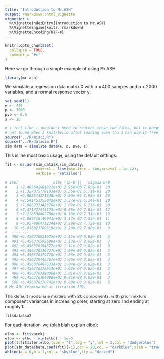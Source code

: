 ```yaml
---
title: "Introduction to Mr.ASH"
output: rmarkdown::html_vignette
vignette: >
  %\VignetteIndexEntry{Introduction to Mr.ASH}
  %\VignetteEngine{knitr::rmarkdown}
  %\VignetteEncoding{UTF-8}
---
```


```r
knitr::opts_chunk$set(
  collapse = TRUE,
  comment = "#>"
)
```

Here we go through a simple example of using Mr.ASH. 

```r
library(mr.ash)
```

We simulate a regression data matrix X with n = 400 samples and p = 2000 variables, and a normal response vector y: 

```r
set.seed(1)
n <- 400
p <- 1000
pve <- 0.5
s <- 10

# I feel like I shouldn't need to sources these two files, but it keeps saying function
# not found when I knit/build after loading even tho I can use it freely in commandline
source("../R/misc2.R")
source("../R/datasim.R")
sim_data = simulate_data(n, p, pve, s)
```

This is the most basic usage, using the default settings:

```r
fit <- mr.ash(sim_data$X,sim_data$y,
              control = list(max.iter = 500,convtol = 1e-12),
              verbose = "detailed")

# iter                elbo ||b-b'||   sigma2 w>0
#    1 +2.405642681821e+03 2.96e+00 7.05e-01  20
#    2 +1.327075779103e+03 3.36e-01 5.71e-01  20
#    3 +9.868513871648e+02 2.00e-01 5.93e-01  20
#    4 +8.541453355042e+02 1.37e-01 6.34e-01  20
#    5 +7.866237345676e+02 1.09e-01 6.73e-01  20
#    6 +7.471872913125e+02 8.65e-02 7.04e-01  17
#    7 +7.228338002780e+02 6.18e-02 7.31e-01  13
#    8 +7.069318149041e+02 4.17e-02 7.53e-01  11
#    9 +6.957980471234e+02 2.99e-02 7.72e-01  10
#   10 +6.876027709319e+02 2.20e-02 7.88e-01   9
#  ........
#  490 +6.456370631675e+02 1.15e-07 9.82e-01   3
#  491 +6.456370592689e+02 1.13e-07 9.82e-01   3
#  492 +6.456370554377e+02 1.11e-07 9.82e-01   3
#  493 +6.456370516727e+02 1.09e-07 9.82e-01   3
#  494 +6.456370479728e+02 1.08e-07 9.82e-01   3
#  495 +6.456370443367e+02 1.06e-07 9.82e-01   3
#  496 +6.456370407633e+02 1.04e-07 9.82e-01   3
#  497 +6.456370372514e+02 1.03e-07 9.82e-01   3
#  498 +6.456370338000e+02 1.01e-07 9.82e-01   3
#  499 +6.456370304080e+02 9.95e-08 9.82e-01   3
#  500 +6.456370270742e+02 9.80e-08 9.82e-01   3
# Mr.ASH terminated at iteration 500.
```

The default model is a mixture with 20 components, with prior mixture component variances in increasing order, starting at zero and ending at roughly 1: 

```r
fit$data$sa2
```

For each iteration, we (blah blah explain elbo): 

```r
elbo <- fit$varobj
elbo <- elbo - min(elbo) + 1e-6
plot(1:fit$iter,elbo,type = "l",log = "y",lwd = 2,col = "dodgerblue")
plot(sim_data$beta,coef(fit)[-1],pch = 20,col = "darkblue",xlab = "true",ylab = "estimate")
abline(a = 0,b = 1,col = "skyblue",lty = "dotted")
```




